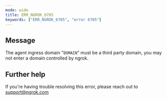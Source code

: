 ```yaml
---
mode: wide
title: ERR_NGROK_6705
keywords: ["ERR_NGROK_6705", "error 6705"]
---
```


## Message

The agent ingress domain "`DOMAIN`" must be a third party domain, you may not enter a domain controlled by ngrok.

## Further help

If you're having trouble resolving this error, please reach out to [support@ngrok.com](mailto:support@ngrok.com?subject=Help%20with%20ERR_NGROK_6705)
